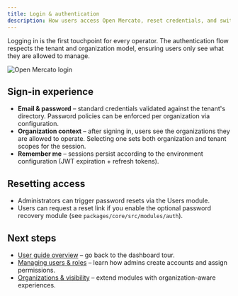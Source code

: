 ```yaml
---
title: Login & authentication
description: How users access Open Mercato, reset credentials, and switch organizations.
---
```


Logging in is the first touchpoint for every operator. The authentication flow respects the tenant and organization model, ensuring users only see what they are allowed to manage.

![Open Mercato login](/screenshots/open-mercato-login.png)

## Sign-in experience

- **Email & password** – standard credentials validated against the tenant's directory. Password policies can be enforced per organization via configuration.
- **Organization context** – after signing in, users see the organizations they are allowed to operate. Selecting one sets both organization and tenant scopes for the session.
- **Remember me** – sessions persist according to the environment configuration (JWT expiration + refresh tokens).

## Resetting access

- Administrators can trigger password resets via the Users module.
- Users can request a reset link if you enable the optional password recovery module (see `packages/core/src/modules/auth`).

## Next steps

- [User guide overview](./overview) – go back to the dashboard tour.
- [Managing users & roles](../framework/admin-ui/crud-form) – learn how admins create accounts and assign permissions.
- [Organizations & visibility](../customization/create-first-module) – extend modules with organization-aware experiences.
